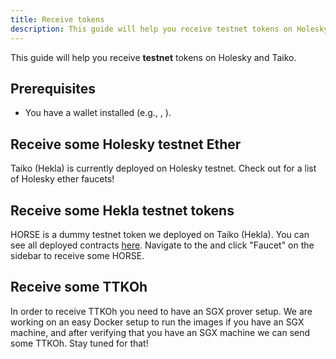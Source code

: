 ```yaml
---
title: Receive tokens
description: This guide will help you receive testnet tokens on Holesky and Taiko.
---
```



This guide will help you receive **testnet** tokens on Holesky and Taiko.

## Prerequisites

- You have a wallet installed (e.g., <NewTabLink href="https://rabby.io/" text="Rabby"/>, <NewTabLink href="https://metamask.io/" text="MetaMask"/> ).

## Receive some Holesky testnet Ether

Taiko (Hekla) is currently deployed on Holesky testnet. Check out <NewTabLink href="https://faucetlink.to/" text="faucetlink.to"/> for a list of Holesky ether faucets!

## Receive some Hekla testnet tokens

HORSE is a dummy testnet token we deployed on Taiko (Hekla). You can see all deployed contracts [here](/network-reference/testnet-addresses). Navigate to the <NewTabLink href="https://bridge.hekla.taiko.xyz" text="bridge"/> and click "Faucet" on the sidebar to receive some HORSE.

## Receive some TTKOh

<Aside>
In order to receive TTKOh you need to have an SGX prover setup. We are working on an easy Docker setup to run the images if you have an SGX machine, and after verifying that you have an SGX machine we can send some TTKOh. Stay tuned for that!
</Aside>
